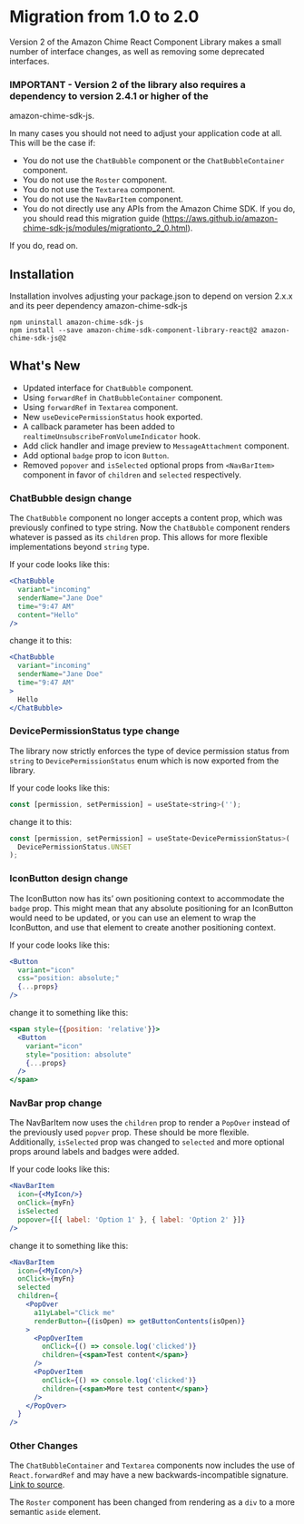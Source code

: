 
<Meta title="Migration to V2" />

# Migration from 1.0 to 2.0

Version 2 of the Amazon Chime React Component Library makes a small number of interface changes, as well as removing some deprecated interfaces.

### IMPORTANT - Version 2 of the library also requires a dependency to version 2.4.1 or higher of the

amazon-chime-sdk-js.

In many cases you should not need to adjust your application code at all. This will be the case if:

- You do not use the `ChatBubble` component or the `ChatBubbleContainer` component.
- You do not use the `Roster` component.
- You do not use the `Textarea` component.
- You do not use the `NavBarItem` component.
- You do not directly use any APIs from the Amazon Chime SDK. If you do, you should read this migration guide (https://aws.github.io/amazon-chime-sdk-js/modules/migrationto_2_0.html).

If you do, read on.

## Installation

Installation involves adjusting your package.json to depend on version 2.x.x and its peer dependency amazon-chime-sdk-js

```
npm uninstall amazon-chime-sdk-js
npm install --save amazon-chime-sdk-component-library-react@2 amazon-chime-sdk-js@2
```

## What's New

- Updated interface for `ChatBubble` component.
- Using `forwardRef` in `ChatBubbleContainer` component.
- Using `forwardRef` in `Textarea` component.
- New `useDevicePermissionStatus` hook exported.
- A callback parameter has been added to `realtimeUnsubscribeFromVolumeIndicator` hook.
- Add click handler and image preview to `MessageAttachment` component.
- Add optional `badge` prop to icon `Button`.
- Removed `popover` and `isSelected` optional props from `<NavBarItem>` component in favor of `children` and `selected` respectively.

### ChatBubble design change

The `ChatBubble` component no longer accepts a content prop, which was previously confined to type string. Now the `ChatBubble` component renders whatever is passed as its `children` prop. This allows for more flexible implementations beyond `string` type.

If your code looks like this:

```jsx
<ChatBubble
  variant="incoming"
  senderName="Jane Doe"
  time="9:47 AM"
  content="Hello"
/>
```

change it to this:

```jsx
<ChatBubble
  variant="incoming"
  senderName="Jane Doe"
  time="9:47 AM"
>
  Hello
</ChatBubble>
```

### DevicePermissionStatus type change

The library now strictly enforces the type of device permission status from `string` to `DevicePermissionStatus` enum which is now exported from the library.

If your code looks like this:

```jsx
const [permission, setPermission] = useState<string>('');
```

change it to this:

```jsx
const [permission, setPermission] = useState<DevicePermissionStatus>(
  DevicePermissionStatus.UNSET
);
```

### IconButton design change

The IconButton now has its’ own positioning context to accommodate the `badge` prop. This might mean that any absolute positioning for an IconButton would need to be updated, or you can use an element to wrap the IconButton, and use that element to create another positioning context.

If your code looks like this:

```jsx
<Button
  variant="icon"
  css="position: absolute;"
  {...props}
/>
```

change it to something like this:

```jsx
<span style={{position: 'relative'}}>
  <Button
    variant="icon"
    style="position: absolute"
    {...props}
  />
</span>
```

### NavBar prop change

The NavBarItem now uses the `children` prop to render a `PopOver` instead of the previously used `popver` prop. These should be more flexible. Additionally, `isSelected` prop was changed to `selected` and more optional props around labels and badges were added.

If your code looks like this:

```jsx
<NavBarItem
  icon={<MyIcon/>}
  onClick={myFn}
  isSelected
  popover={[{ label: 'Option 1' }, { label: 'Option 2' }]}
/>
```

change it to something like this:

```jsx
<NavBarItem
  icon={<MyIcon/>}
  onClick={myFn}
  selected
  children={
    <PopOver
      a11yLabel="Click me"
      renderButton={(isOpen) => getButtonContents(isOpen)}
    >
      <PopOverItem
        onClick={() => console.log('clicked')}
        children={<span>Test content</span>}
      />
      <PopOverItem
        onClick={() => console.log('clicked')}
        children={<span>More test content</span>}
      />
    </PopOver>
  }
/>
```

### Other Changes

The `ChatBubbleContainer` and `Textarea` components now includes the use of `React.forwardRef` and may have a new backwards-incompatible signature. [Link to source](https://reactjs.org/docs/forwarding-refs.html#note-for-component-library-maintainers).

The `Roster` component has been changed from rendering as a `div` to a more semantic `aside` element.
